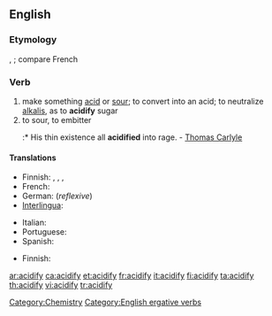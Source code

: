 ==English==

===Etymology===
{{etyl|la}} {{term|acidus||sour|lang=la}}, {{suffix|acid|fy}}; compare French {{term|acidifier|lang=fr}}

===Verb===
{{en-verb|acidif|i|ed}}

# make something [[acid]] or [[sour]]; to convert into an acid; to neutralize [[alkalis]], as to '''acidify''' sugar
# to sour, to embitter
#:* His thin existence all '''acidified''' into rage. - [[Thomas Carlyle]]

====Translations====
{{trans-top|to make something acid}}
* Finnish: {{t|fi|happamoittaa}}, {{t-|fi|happamoitua}}, {{t|fi|hapantaa}}, {{t-|fi|hapantua}}
* French: {{t+|fr|acidifier}}
* German: {{t|de|sich säuern}} (''reflexive'')
* [[Interlingua]]: {{t-|ia|acidificar|xs=Interlingua}}
{{trans-mid}}
* Italian: {{t-|it|acidificare}}
* Portuguese: {{t+|pt|acidificar}}
* Spanish: {{t+|es|acidificar}}
{{trans-bottom}}

{{trans-top|to embitter}}
* Finnish: {{t|fi|katkeroitua}}
{{trans-mid}}
{{trans-bottom}}

[[Category:Chemistry]]
[[Category:English ergative verbs]]

[[ar:acidify]]
[[ca:acidify]]
[[et:acidify]]
[[fr:acidify]]
[[it:acidify]]
[[fi:acidify]]
[[ta:acidify]]
[[th:acidify]]
[[vi:acidify]]
[[tr:acidify]]